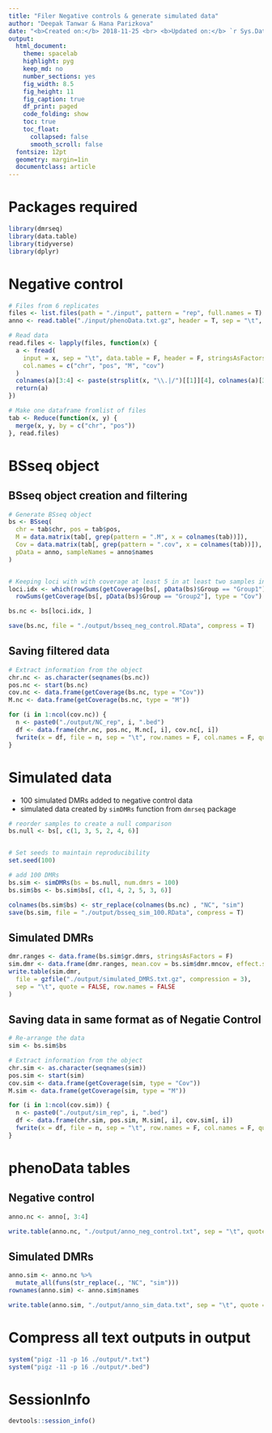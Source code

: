 ```yaml
---
title: "Filer Negative controls & generate simulated data"
author: "Deepak Tanwar & Hana Parizkova"
date: "<b>Created on:</b> 2018-11-25 <br> <b>Updated on:</b> `r Sys.Date()`"
output:
  html_document:
    theme: spacelab
    highlight: pyg
    keep_md: no
    number_sections: yes
    fig_width: 8.5
    fig_height: 11
    fig_caption: true
    df_print: paged
    code_folding: show
    toc: true
    toc_float:
      collapsed: false
      smooth_scroll: false
  fontsize: 12pt
  geometry: margin=1in
  documentclass: article
---
```


# Packages required
```r
library(dmrseq)
library(data.table)
library(tidyverse)
library(dplyr)
```


# Negative control
```r
# Files from 6 replicates
files <- list.files(path = "./input", pattern = "rep", full.names = T)
anno <- read.table("./input/phenoData.txt.gz", header = T, sep = "\t", stringsAsFactors = F)

# Read data
read.files <- lapply(files, function(x) {
  a <- fread(
    input = x, sep = "\t", data.table = F, header = F, stringsAsFactors = F,
    col.names = c("chr", "pos", "M", "cov")
  )
  colnames(a)[3:4] <- paste(strsplit(x, "\\.|/")[[1]][4], colnames(a)[3:4], sep = ".")
  return(a)
})

# Make one dataframe fromlist of files
tab <- Reduce(function(x, y) {
  merge(x, y, by = c("chr", "pos"))
}, read.files)
```


# BSseq object

## BSseq object creation and filtering
```r
# Generate BSseq object
bs <- BSseq(
  chr = tab$chr, pos = tab$pos,
  M = data.matrix(tab[, grep(pattern = ".M", x = colnames(tab))]),
  Cov = data.matrix(tab[, grep(pattern = ".cov", x = colnames(tab))]),
  pData = anno, sampleNames = anno$names
)


# Keeping loci with with coverage at least 5 in at least two samples in each group
loci.idx <- which(rowSums(getCoverage(bs[, pData(bs)$Group == "Group1"], type = "Cov") >= 5) >= 2 &
  rowSums(getCoverage(bs[, pData(bs)$Group == "Group2"], type = "Cov") >= 5) >= 2)

bs.nc <- bs[loci.idx, ]

save(bs.nc, file = "./output/bsseq_neg_control.RData", compress = T)
```


## Saving filtered data
```r
# Extract information from the object
chr.nc <- as.character(seqnames(bs.nc))
pos.nc <- start(bs.nc)
cov.nc <- data.frame(getCoverage(bs.nc, type = "Cov"))
M.nc <- data.frame(getCoverage(bs.nc, type = "M"))

for (i in 1:ncol(cov.nc)) {
  n <- paste0("./output/NC_rep", i, ".bed")
  df <- data.frame(chr.nc, pos.nc, M.nc[, i], cov.nc[, i])
  fwrite(x = df, file = n, sep = "\t", row.names = F, col.names = F, quote = F)
}
```



# Simulated data
- 100 simulated DMRs added to negative control data
- simulated data created by `simDMRs` function from `dmrseq` package

```r
# reorder samples to create a null comparison
bs.null <- bs[, c(1, 3, 5, 2, 4, 6)]


# Set seeds to maintain reproducibility
set.seed(100)

# add 100 DMRs
bs.sim <- simDMRs(bs = bs.null, num.dmrs = 100)
bs.sim$bs <- bs.sim$bs[, c(1, 4, 2, 5, 3, 6)]

colnames(bs.sim$bs) <- str_replace(colnames(bs.nc) , "NC", "sim")
save(bs.sim, file = "./output/bsseq_sim_100.RData", compress = T)
```

## Simulated DMRs
```r
dmr.ranges <- data.frame(bs.sim$gr.dmrs, stringsAsFactors = F)
sim.dmr <- data.frame(dmr.ranges, mean.cov = bs.sim$dmr.mncov, effect.size = bs.sim$delta, stringsAsFactors = F)
write.table(sim.dmr,
  file = gzfile("./output/simulated_DMRS.txt.gz", compression = 3),
  sep = "\t", quote = FALSE, row.names = FALSE
)
```


## Saving data in same format as of Negatie Control
```r
# Re-arrange the data
sim <- bs.sim$bs

# Extract information from the object
chr.sim <- as.character(seqnames(sim))
pos.sim <- start(sim)
cov.sim <- data.frame(getCoverage(sim, type = "Cov"))
M.sim <- data.frame(getCoverage(sim, type = "M"))

for (i in 1:ncol(cov.sim)) {
  n <- paste0("./output/sim_rep", i, ".bed")
  df <- data.frame(chr.sim, pos.sim, M.sim[, i], cov.sim[, i])
  fwrite(x = df, file = n, sep = "\t", row.names = F, col.names = F, quote = F)
}
```


# phenoData tables

## Negative control
```r
anno.nc <- anno[, 3:4]

write.table(anno.nc, "./output/anno_neg_control.txt", sep = "\t", quote = F)
```

## Simulated DMRs
```r
anno.sim <- anno.nc %>%
  mutate_all(funs(str_replace(., "NC", "sim")))
rownames(anno.sim) <- anno.sim$names

write.table(anno.sim, "./output/anno_sim_data.txt", sep = "\t", quote = F)
```


# Compress all text outputs in output
```r
system("pigz -11 -p 16 ./output/*.txt")
system("pigz -11 -p 16 ./output/*.bed")
```


# SessionInfo
```r
devtools::session_info()
```
